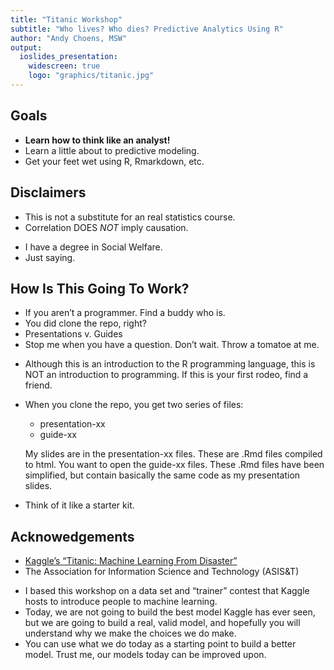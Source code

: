 ```yaml
---
title: "Titanic Workshop"
subtitle: "Who lives? Who dies? Predictive Analytics Using R"
author: "Andy Choens, MSW"
output:
  ioslides_presentation:
    widescreen: true
    logo: "graphics/titanic.jpg"
---
```


## Goals

- **Learn how to think like an analyst!**
- Learn a little about to predictive modeling.
- Get your feet wet using R, Rmarkdown, etc.

## Disclaimers

- This is not a substitute for an real statistics course.
- Correlation DOES *NOT* imply causation.

<div class="notes">

- I have a degree in Social Welfare.
- Just saying.

</div>

## How Is This Going To Work?

- If you aren't a programmer. Find a buddy who is.
- You did clone the repo, right?
- Presentations v. Guides
- Stop me when you have a question. Don't wait. Throw a tomatoe at me.

<div class="notes">

- Although this is an introduction to the R programming language, this
  is NOT an introduction to programming. If this is your first rodeo,
  find a friend.
- When you clone the repo, you get two series of files:
    - presentation-xx
    - guide-xx

    My slides are in the presentation-xx files. These are .Rmd files
    compiled to html. You want to open the guide-xx files. These .Rmd
    files have been simplified, but contain basically the same code as
    my presentation slides.

- Think of it like a starter kit.

</div>

## Acknowedgements

- [Kaggle's "Titanic: Machine Learning From Disaster"](http://www.kaggle.com/c/titanic-gettingStarted)
- The Association for Information Science and Technology (ASIS&T)

<div class="notes">

- I based this workshop on a data set and "trainer" contest that
  Kaggle hosts to introduce people to machine learning.
- Today, we are not going to build the best model Kaggle has ever
  seen, but we are going to build a real, valid model, and hopefully
  you will understand why we make the choices we do make.
- You can use what we do today as a starting point to build a better
  model. Trust me, our models today can be improved upon.

</div>
